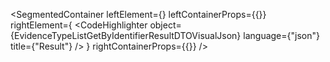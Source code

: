 
<SegmentedContainer
  leftElement={<EvidenceTypeListGetByIdentifierResultDTODesc />}
  leftContainerProps={{}}
  rightElement={
    <CodeHighlighter
      object={EvidenceTypeListGetByIdentifierResultDTOVisualJson}
      language={"json"}
      title={"Result"}
    />
  }
  rightContainerProps={{}}
/>
